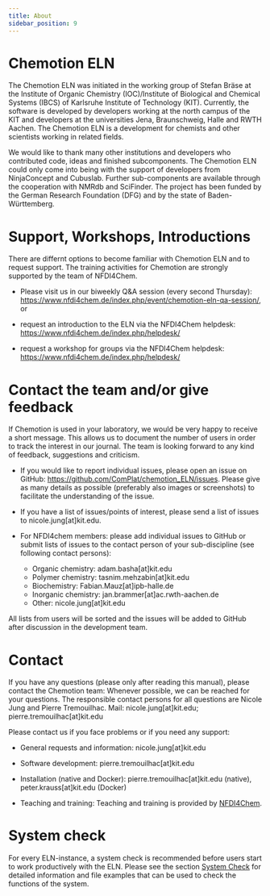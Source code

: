 ```yaml
---
title: About
sidebar_position: 9
---
```


# Chemotion ELN

The Chemotion ELN was initiated in the working group of Stefan Bräse at the Institute of Organic Chemistry (IOC)/Institute of Biological and Chemical Systems (IBCS) of Karlsruhe Institute of Technology (KIT). Currently, the software is developed by developers working at the north campus of the KIT and developers at the universities Jena, Braunschweig, Halle and RWTH Aachen.
The Chemotion ELN is a development for chemists and other scientists working in related fields.

We would like to thank many other institutions and developers who contributed code, ideas and finished subcomponents. The Chemotion ELN could only come into being with the support of developers from NinjaConcept and Cubuslab. Further sub-components are available through the cooperation with NMRdb and SciFinder.
The project has been funded by the German Research Foundation (DFG) and by the state of Baden-Württemberg.

# Support, Workshops, Introductions

There are differnt options to become familiar with Chemotion ELN and to request support. The training activities for Chemotion are strongly supported by the team of NFDI4Chem.

- Please visit us in our biweekly Q&A session (every second Thursday): https://www.nfdi4chem.de/index.php/event/chemotion-eln-qa-session/, or

- request an introduction to the ELN via the NFDI4Chem helpdesk: https://www.nfdi4chem.de/index.php/helpdesk/

- request a workshop for groups via the NFDI4Chem helpdesk: https://www.nfdi4chem.de/index.php/helpdesk/

# Contact the team and/or give feedback

If Chemotion is used in your laboratory, we would be very happy to receive a short message.
This allows us to document the number of users in order to track the interest in our journal.
The team is looking forward to any kind of feedback, suggestions and criticism.

- If you would like to report individual issues, please open an issue on GitHub: https://github.com/ComPlat/chemotion_ELN/issues.
  Please give as many details as possible (preferably also images or screenshots) to facilitate the understanding of the issue.

- If you have a list of issues/points of interest, please send a list of issues to nicole.jung[at]kit.edu.

- For NFDI4chem members: please add individual issues to GitHub or submit lists of issues to the contact person of your sub-discipline (see following contact persons):
  - Organic chemistry: adam.basha[at]kit.edu
  - Polymer chemistry: tasnim.mehzabin[at]kit.edu
  - Biochemistry: Fabian.Mauz[at]ipb-halle.de
  - Inorganic chemistry: jan.brammer[at]ac.rwth-aachen.de
  - Other: nicole.jung[at]kit.edu

All lists from users will be sorted and the issues will be added to GitHub after discussion in the development team.

# Contact

If you have any questions (please only after reading this manual), please contact the Chemotion team:
Whenever possible, we can be reached for your questions.
The responsible contact persons for all questions are Nicole Jung and Pierre Tremouilhac.
Mail: nicole.jung[at]kit.edu; pierre.tremouilhac[at]kit.edu

Please contact us if you face problems or if you need any support:

- General requests and information: nicole.jung[at]kit.edu

- Software development: pierre.tremouilhac[at]kit.edu

- Installation (native and Docker): pierre.tremouilhac[at]kit.edu (native), peter.krauss[at]kit.edu (Docker)

- Teaching and training: Teaching and training is provided by [NFDI4Chem](https://www.nfdi4chem.de/).

# System check

For every ELN-instance, a system check is recommended before users start to work productively with the ELN. Please see the section [System Check](install_configure/system_check) for detailed information and file examples that can be used to check the functions of the system.
